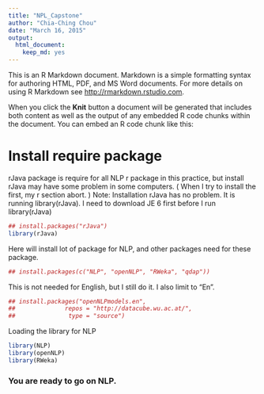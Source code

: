 ```yaml
---
title: "NPL_Capstone"
author: "Chia-Ching Chou"
date: "March 16, 2015"
output:
  html_document:
    keep_md: yes
---
```


This is an R Markdown document. Markdown is a simple formatting syntax for authoring HTML, PDF, and MS Word documents. For more details on using R Markdown see <http://rmarkdown.rstudio.com>.

When you click the **Knit** button a document will be generated that includes both content as well as the output of any embedded R code chunks within the document. You can embed an R code chunk like this:

# Install require package
rJava package is require for all NLP r package in this practice, but install rJava may have some problem 
in some computers. ( When I try to install the first, my r section abort. )
Note: Installation rJava has no problem. It is running library(rJava).
I need to download JE 6 first before I run library(rJava)
```r
## install.packages("rJava")
library(rJava)


```
Here will install lot of package for NLP, and other packages need for these package. 
```r
## install.packages(c("NLP", "openNLP", "RWeka", "qdap"))
```
This is not needed for English, but I still do it. I also limit to "En".
```r
## install.packages("openNLPmodels.en",
##              repos = "http://datacube.wu.ac.at/",
##               type = "source")
```
Loading the library for NLP
```r
library(NLP)
library(openNLP)
library(RWeka)
```

### You are ready to go on NLP.




